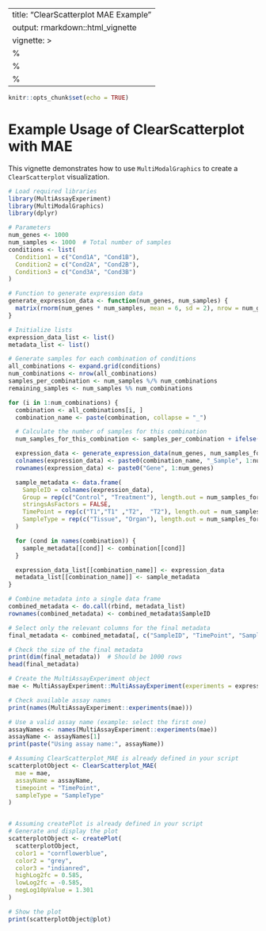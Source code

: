 
---
title: "ClearScatterplot MAE Example"
output: rmarkdown::html_vignette
vignette: >
  %\VignetteIndexEntry{ClearScatterplot MAE Example}
  %\VignetteEngine{knitr::rmarkdown}
  %\VignetteEncoding{UTF-8}
---

```r
knitr::opts_chunk$set(echo = TRUE)
```

# Example Usage of ClearScatterplot with MAE

This vignette demonstrates how to use `MultiModalGraphics` to create a `ClearScatterplot` visualization.

```r
# Load required libraries
library(MultiAssayExperiment)
library(MultiModalGraphics)
library(dplyr)

# Parameters
num_genes <- 1000
num_samples <- 1000  # Total number of samples
conditions <- list(
  Condition1 = c("Cond1A", "Cond1B"),
  Condition2 = c("Cond2A", "Cond2B"),
  Condition3 = c("Cond3A", "Cond3B")
)

# Function to generate expression data
generate_expression_data <- function(num_genes, num_samples) {
  matrix(rnorm(num_genes * num_samples, mean = 6, sd = 2), nrow = num_genes, ncol = num_samples)
}

# Initialize lists
expression_data_list <- list()
metadata_list <- list()

# Generate samples for each combination of conditions
all_combinations <- expand.grid(conditions)
num_combinations <- nrow(all_combinations)
samples_per_combination <- num_samples %/% num_combinations
remaining_samples <- num_samples %% num_combinations

for (i in 1:num_combinations) {
  combination <- all_combinations[i, ]
  combination_name <- paste(combination, collapse = "_")

  # Calculate the number of samples for this combination
  num_samples_for_this_combination <- samples_per_combination + ifelse(i <= remaining_samples, 1, 0)

  expression_data <- generate_expression_data(num_genes, num_samples_for_this_combination)
  colnames(expression_data) <- paste0(combination_name, "_Sample", 1:num_samples_for_this_combination)
  rownames(expression_data) <- paste0("Gene", 1:num_genes)

  sample_metadata <- data.frame(
    SampleID = colnames(expression_data),
    Group = rep(c("Control", "Treatment"), length.out = num_samples_for_this_combination),
    stringsAsFactors = FALSE,
    TimePoint = rep(c("T1","T1" ,"T2",  "T2"), length.out = num_samples_for_this_combination),  # Example time points
    SampleType = rep(c("Tissue", "Organ"), length.out = num_samples_for_this_combination)  # Example sample types
  )

  for (cond in names(combination)) {
    sample_metadata[[cond]] <- combination[[cond]]
  }

  expression_data_list[[combination_name]] <- expression_data
  metadata_list[[combination_name]] <- sample_metadata
}

# Combine metadata into a single data frame
combined_metadata <- do.call(rbind, metadata_list)
rownames(combined_metadata) <- combined_metadata$SampleID

# Select only the relevant columns for the final metadata
final_metadata <- combined_metadata[, c("SampleID", "TimePoint", "SampleType", "Group", "Condition1", "Condition2", "Condition3")]

# Check the size of the final metadata
print(dim(final_metadata))  # Should be 1000 rows
head(final_metadata)

# Create the MultiAssayExperiment object
mae <- MultiAssayExperiment::MultiAssayExperiment(experiments = expression_data_list, colData = final_metadata)

# Check available assay names
print(names(MultiAssayExperiment::experiments(mae)))

# Use a valid assay name (example: select the first one)
assayNames <- names(MultiAssayExperiment::experiments(mae))
assayName <- assayNames[1]
print(paste("Using assay name:", assayName))

# Assuming ClearScatterplot_MAE is already defined in your script
scatterplotObject <- ClearScatterplot_MAE(
  mae = mae,
  assayName = assayName,
  timepoint = "TimePoint",
  sampleType = "SampleType"
)


# Assuming createPlot is already defined in your script
# Generate and display the plot
scatterplotObject <- createPlot(
  scatterplotObject,
  color1 = "cornflowerblue",
  color2 = "grey",
  color3 = "indianred",
  highLog2fc = 0.585,
  lowLog2fc = -0.585,
  negLog10pValue = 1.301
)

# Show the plot
print(scatterplotObject@plot)

```

